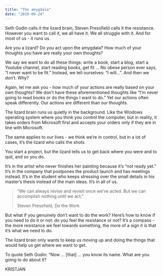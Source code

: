 ```yaml
---
title: "The amygdala"
date: "2019-09-24"
---
```


Seth Godin calls it the lizard brain, Steven Pressfield calls it the resistance. However you want to call it, we all have it. We all struggle with it. And for most of us - it runs us.

Are you a lizard? Do you act upon the amygdala? How much of your thoughts you have are really your own thoughts?

We say we want to do all these things: write a book, start a blog, start a Youtube channel, start reading books, get fit … No obese person ever says, “I never want to be fit.” Instead, we tell ourselves: “I will…”. And then we don’t. Why?

Again, let me ask you - how much of your actions are really based on your own thoughts? We don’t have these aforementioned thoughts like “I’m never going to read books or do the things I want to do.” Yet our actions often speak differently. Our actions are different than our thoughts.

The lizard brain runs us quietly in the background. Like the Windows operating system where you think you control the computer, but in reality, it takes orders from Microsoft first and accepts your orders only if they are in line with Microsoft.

The same applies to our lives - we think we’re in control, but in a lot of cases, it’s the lizard who calls the shots.

You start a project, but the lizard tells us to get back where you were and to quit, and so you do.

It’s in the artist who never finishes her painting because it’s “not ready yet.” It’s in the company that postpones the product launch and has meetings instead. It’s in the student who keeps stressing over the small details in his master’s thesis instead of the main ideas. It’s in all of us.

> “We can always revise and revisit once we’ve acted. But we can accomplish nothing until we act.”
> 
> Steven Pressfield, Do the Work

But what if you genuinely don’t want to do the work? Here’s how to know if you need to do it or not: do you feel the resistance or not? It’s a compass - the more resistance we feel towards something, the more of a sign it is that it’s what we need to do.

The lizard brain only wants to keep us moving up and doing the things that would help us get where we want to get.

To quote Seth Godin: “Now … \[that\] … you know its name. What are you going to do about it?

  
KRISTJAN
